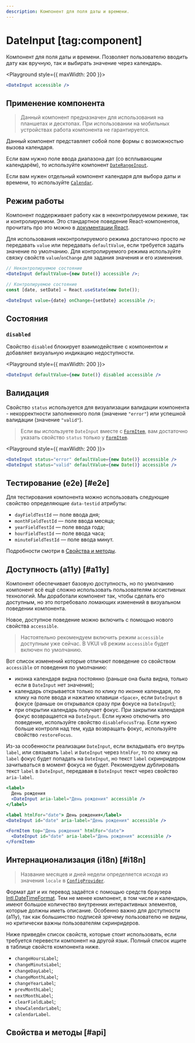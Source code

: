 ```yaml
---
description: Компонент для поля даты и времени.
---
```


<Overview group="dates">

# DateInput [tag:component]

Компонент для поля даты и времени. Позволяет пользователю вводить дату как вручную, так и выбирать значение через календарь.

</Overview>

<Playground style={{ maxWidth: 200 }}>
  ```jsx
  <DateInput accessible />
  ```
</Playground>

## Применение компонента

> Данный компонент предназначен для использования на планшетах и десктопах.
> При использовании на мобильных устройствах работа компонента не гарантируется.

Данный компонент представляет собой поле формы с возможностью вызова календаря.

Если вам нужно поле ввода диапазона дат (со всплывающим календарём), то используйте компонент [`DateRangeInput`](/components/date-range-input).

Если вам нужен отдельный компонент календаря для выбора даты и времени, то используйте [`Calendar`](/components/calendar).

## Режим работы

Компонент поддерживает работу как в неконтролируемом режиме, так и контролируемом. Это стандартное поведение
React-компонентов, прочитать про это можно в [документации React](https://react.dev/reference/react-dom/components/input#controlling-an-input-with-a-state-variable).

Для использования неконтролируемого режима достаточно просто _не_ передавать `value` или передавать `defaultValue`, если
требуется задать значение по умолчанию.
Для контролируемого режима используйте связку свойств `value`/`onChange` для задания значения и его изменения.

```jsx
// Неконтролируемое состояние
<DateInput defaultValue={new Date()} accessible />;

// Контролируемое состояние
const [date, setDate] = React.useState(new Date());

<DateInput value={date} onChange={setDate} accessible />;
```

## Состояния

### `disabled`

Свойство `disabled` блокирует взаимодействие с компонентом и добавляет визуальную индикацию недоступности.

<Playground style={{ maxWidth: 200 }}>
  ```jsx
  <DateInput defaultValue={new Date()} disabled accessible />
  ```
</Playground>

## Валидация

Свойство `status` используется для визуализации валидации компонента - некорректности заполненного поля (значение `"error"`)
или успешной валидации (значение `"valid"`).

> Если вы используете `DateInput` вместе с [`FormItem`](/components/form-item), вам достаточно указать свойство `status` только у
> [`FormItem`](/components/form-item).

<Playground style={{ maxWidth: 200 }}>
  ```jsx
  <DateInput status="error" defaultValue={new Date()} accessible />
  <DateInput status="valid" defaultValue={new Date()} accessible />
  ```
</Playground>

## Тестирование (e2e) [#e2e]

Для тестирования компонента можно использовать следующие свойство определяющие `data-testid` атрибуты:

- `dayFieldTestId` — поле ввода дня;
- `monthFieldTestId` — поле ввода месяца;
- `yearFieldTestId` — поле ввода года;
- `hourFieldTestId` — поле ввода часа;
- `minuteFieldTestId` — поле ввода минут.

Подробности смотри в [Свойства и методы](#api).

## Доступность (a11y) [#a11y]

Компонент обеспечивает базовую доступность, но по умолчанию компонент всё ещё сложно использовать пользователям ассистивных
технологий. Мы доработали компонент так, чтобы сделать его доступным, но это потребовало ломающих изменений в визуальном поведении
компонента.

Новое, доступное поведение можно включить с помощью нового свойства `accessible`.

> Настоятельно рекомендуем включить режим `accessible` доступным уже сейчас. В VKUI v8 режим `accessible` будет включен
> по умолчанию.

Вот список изменений которые отличают поведение со свойством `accessible` от поведения по умолчанию:

- иконка календаря видна постоянно (раньше она была видна, только если в `DateInput` нет значения);
- календарь открывается только по клику по иконке календаря, по клику на поле ввода и нажатию клавиши `<Space>`,
  если `DateInput` в фокусе (раньше он открывался сразу при фокусе на `DateInput`);
- при открытии календарь получает фокус. При закрытии календаря фокус возвращается на `DateInput`. Если нужно
  отключить это поведение, используйте свойство `disableFocusTrap`. Если нужно больше контроля над тем, куда возвращать фокус,
  используйте свойство `restoreFocus`.

Из-за особенности реализации `DateInput`, если вкладывать его внутрь `label`, или связывать `label` и `DateInput` через `htmlFor`,
то по клику на `label` фокус будет попадать на `DateInput`, но текст `label` скринридером зачитываться в момент фокуса не будет.
Рекомендуем дублировать текст `label` в `DateInput`, передавая в `DateInput` текст через свойство `aria-label`.

```jsx
<label>
  День рождения
  <DateInput aria-label="День рождения" accessible />
</label>
```

```jsx
<label htmlFor="date"> День рождения</label>
<DateInput id="date" aria-label="День рождения" accessible />
```

```jsx
<FormItem top="День рождения" htmlFor="date">
  <DateInput id="date" aria-label="День рождения" accessible />
</FormItem>
```

## Интернационализация (i18n) [#i18n]

> Название месяцев и дней недели определяется исходя из значения `locale` в [`ConfigProvider`](/components/config-provider).

Формат дат и их перевод задаётся с помощью средств браузера [Intl.DateTimeFormat](https://developer.mozilla.org/en-US/docs/Web/JavaScript/Reference/Global_Objects/Intl/DateTimeFormat).
Тем не менее компонент, в том числе и календарь, имеют большое количество внутренних интерактивных элементов, которые должны иметь
описание. Особенно важно для доступности (a11y), так как большинство подписей зрячему пользователю не видны, но критически важны
пользователям скринридеров.

Ниже приведён список свойств, которые стоит использовать, если требуется перевести компонент на другой язык. Полный список ищите
в таблице свойств компонента ниже.

- `changeHoursLabel`;
- `changeMinutsLabel`;
- `changeDayLabel`;
- `changeMonthLabel`;
- `changeYearLabel`;
- `prevMonthLabel`;
- `nextMonthLabel`;
- `clearFieldLabel`;
- `showCalendarLabel`;
- `calendarLabel`.

## Свойства и методы [#api]

<PropsTable name="DateInput" />
